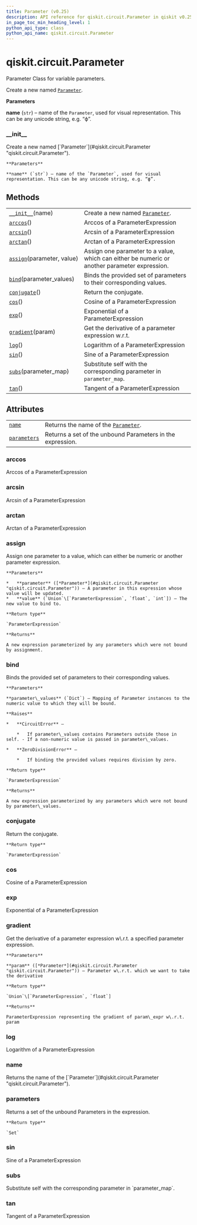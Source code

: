 ```yaml
---
title: Parameter (v0.25)
description: API reference for qiskit.circuit.Parameter in qiskit v0.25
in_page_toc_min_heading_level: 1
python_api_type: class
python_api_name: qiskit.circuit.Parameter
---
```


<span id="qiskit-circuit-parameter" />

# qiskit.circuit.Parameter

<Class id="qiskit.circuit.Parameter" isDedicatedPage={true} github="https://github.com/qiskit/qiskit/tree/stable/0.17/qiskit/circuit/parameter.py" signature="Parameter(name)" modifiers="class">
  Parameter Class for variable parameters.

  Create a new named [`Parameter`](#qiskit.circuit.Parameter "qiskit.circuit.Parameter").

  **Parameters**

  **name** (`str`) – name of the `Parameter`, used for visual representation. This can be any unicode string, e.g. “ϕ”.

  ### \_\_init\_\_

  <Function id="qiskit.circuit.Parameter.__init__" signature="__init__(name)">
    Create a new named [`Parameter`](#qiskit.circuit.Parameter "qiskit.circuit.Parameter").

    **Parameters**

    **name** (`str`) – name of the `Parameter`, used for visual representation. This can be any unicode string, e.g. “ϕ”.
  </Function>

  ## Methods

  |                                                                                                  |                                                                                               |
  | ------------------------------------------------------------------------------------------------ | --------------------------------------------------------------------------------------------- |
  | [`__init__`](#qiskit.circuit.Parameter.__init__ "qiskit.circuit.Parameter.__init__")(name)       | Create a new named [`Parameter`](#qiskit.circuit.Parameter "qiskit.circuit.Parameter").       |
  | [`arccos`](#qiskit.circuit.Parameter.arccos "qiskit.circuit.Parameter.arccos")()                 | Arccos of a ParameterExpression                                                               |
  | [`arcsin`](#qiskit.circuit.Parameter.arcsin "qiskit.circuit.Parameter.arcsin")()                 | Arcsin of a ParameterExpression                                                               |
  | [`arctan`](#qiskit.circuit.Parameter.arctan "qiskit.circuit.Parameter.arctan")()                 | Arctan of a ParameterExpression                                                               |
  | [`assign`](#qiskit.circuit.Parameter.assign "qiskit.circuit.Parameter.assign")(parameter, value) | Assign one parameter to a value, which can either be numeric or another parameter expression. |
  | [`bind`](#qiskit.circuit.Parameter.bind "qiskit.circuit.Parameter.bind")(parameter\_values)      | Binds the provided set of parameters to their corresponding values.                           |
  | [`conjugate`](#qiskit.circuit.Parameter.conjugate "qiskit.circuit.Parameter.conjugate")()        | Return the conjugate.                                                                         |
  | [`cos`](#qiskit.circuit.Parameter.cos "qiskit.circuit.Parameter.cos")()                          | Cosine of a ParameterExpression                                                               |
  | [`exp`](#qiskit.circuit.Parameter.exp "qiskit.circuit.Parameter.exp")()                          | Exponential of a ParameterExpression                                                          |
  | [`gradient`](#qiskit.circuit.Parameter.gradient "qiskit.circuit.Parameter.gradient")(param)      | Get the derivative of a parameter expression w\.r.t.                                          |
  | [`log`](#qiskit.circuit.Parameter.log "qiskit.circuit.Parameter.log")()                          | Logarithm of a ParameterExpression                                                            |
  | [`sin`](#qiskit.circuit.Parameter.sin "qiskit.circuit.Parameter.sin")()                          | Sine of a ParameterExpression                                                                 |
  | [`subs`](#qiskit.circuit.Parameter.subs "qiskit.circuit.Parameter.subs")(parameter\_map)         | Substitute self with the corresponding parameter in `parameter_map`.                          |
  | [`tan`](#qiskit.circuit.Parameter.tan "qiskit.circuit.Parameter.tan")()                          | Tangent of a ParameterExpression                                                              |

  ## Attributes

  |                                                                                            |                                                                                              |
  | ------------------------------------------------------------------------------------------ | -------------------------------------------------------------------------------------------- |
  | [`name`](#qiskit.circuit.Parameter.name "qiskit.circuit.Parameter.name")                   | Returns the name of the [`Parameter`](#qiskit.circuit.Parameter "qiskit.circuit.Parameter"). |
  | [`parameters`](#qiskit.circuit.Parameter.parameters "qiskit.circuit.Parameter.parameters") | Returns a set of the unbound Parameters in the expression.                                   |

  ### arccos

  <Function id="qiskit.circuit.Parameter.arccos" signature="arccos()">
    Arccos of a ParameterExpression
  </Function>

  ### arcsin

  <Function id="qiskit.circuit.Parameter.arcsin" signature="arcsin()">
    Arcsin of a ParameterExpression
  </Function>

  ### arctan

  <Function id="qiskit.circuit.Parameter.arctan" signature="arctan()">
    Arctan of a ParameterExpression
  </Function>

  ### assign

  <Function id="qiskit.circuit.Parameter.assign" signature="assign(parameter, value)">
    Assign one parameter to a value, which can either be numeric or another parameter expression.

    **Parameters**

    *   **parameter** ([*Parameter*](#qiskit.circuit.Parameter "qiskit.circuit.Parameter")) – A parameter in this expression whose value will be updated.
    *   **value** (`Union`\[`ParameterExpression`, `float`, `int`]) – The new value to bind to.

    **Return type**

    `ParameterExpression`

    **Returns**

    A new expression parameterized by any parameters which were not bound by assignment.
  </Function>

  ### bind

  <Function id="qiskit.circuit.Parameter.bind" signature="bind(parameter_values)">
    Binds the provided set of parameters to their corresponding values.

    **Parameters**

    **parameter\_values** (`Dict`) – Mapping of Parameter instances to the numeric value to which they will be bound.

    **Raises**

    *   **CircuitError** –

        *   If parameter\_values contains Parameters outside those in self. - If a non-numeric value is passed in parameter\_values.

    *   **ZeroDivisionError** –

        *   If binding the provided values requires division by zero.

    **Return type**

    `ParameterExpression`

    **Returns**

    A new expression parameterized by any parameters which were not bound by parameter\_values.
  </Function>

  ### conjugate

  <Function id="qiskit.circuit.Parameter.conjugate" signature="conjugate()">
    Return the conjugate.

    **Return type**

    `ParameterExpression`
  </Function>

  ### cos

  <Function id="qiskit.circuit.Parameter.cos" signature="cos()">
    Cosine of a ParameterExpression
  </Function>

  ### exp

  <Function id="qiskit.circuit.Parameter.exp" signature="exp()">
    Exponential of a ParameterExpression
  </Function>

  ### gradient

  <Function id="qiskit.circuit.Parameter.gradient" signature="gradient(param)">
    Get the derivative of a parameter expression w\.r.t. a specified parameter expression.

    **Parameters**

    **param** ([*Parameter*](#qiskit.circuit.Parameter "qiskit.circuit.Parameter")) – Parameter w\.r.t. which we want to take the derivative

    **Return type**

    `Union`\[`ParameterExpression`, `float`]

    **Returns**

    ParameterExpression representing the gradient of param\_expr w\.r.t. param
  </Function>

  ### log

  <Function id="qiskit.circuit.Parameter.log" signature="log()">
    Logarithm of a ParameterExpression
  </Function>

  ### name

  <Attribute id="qiskit.circuit.Parameter.name">
    Returns the name of the [`Parameter`](#qiskit.circuit.Parameter "qiskit.circuit.Parameter").
  </Attribute>

  ### parameters

  <Attribute id="qiskit.circuit.Parameter.parameters">
    Returns a set of the unbound Parameters in the expression.

    **Return type**

    `Set`
  </Attribute>

  ### sin

  <Function id="qiskit.circuit.Parameter.sin" signature="sin()">
    Sine of a ParameterExpression
  </Function>

  ### subs

  <Function id="qiskit.circuit.Parameter.subs" signature="subs(parameter_map)">
    Substitute self with the corresponding parameter in `parameter_map`.
  </Function>

  ### tan

  <Function id="qiskit.circuit.Parameter.tan" signature="tan()">
    Tangent of a ParameterExpression
  </Function>
</Class>


